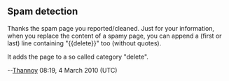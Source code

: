 == Spam detection ==

Thanks the spam page you reported/cleaned. Just for your information, when you replace the content of a spamy page, you can append a (first or last) line containing
<nowiki>"{{delete}}"</nowiki>
too (without quotes).

It adds the page to a so called category "delete".

--[[User:Thannoy|Thannoy]] 08:19, 4 March 2010 (UTC)